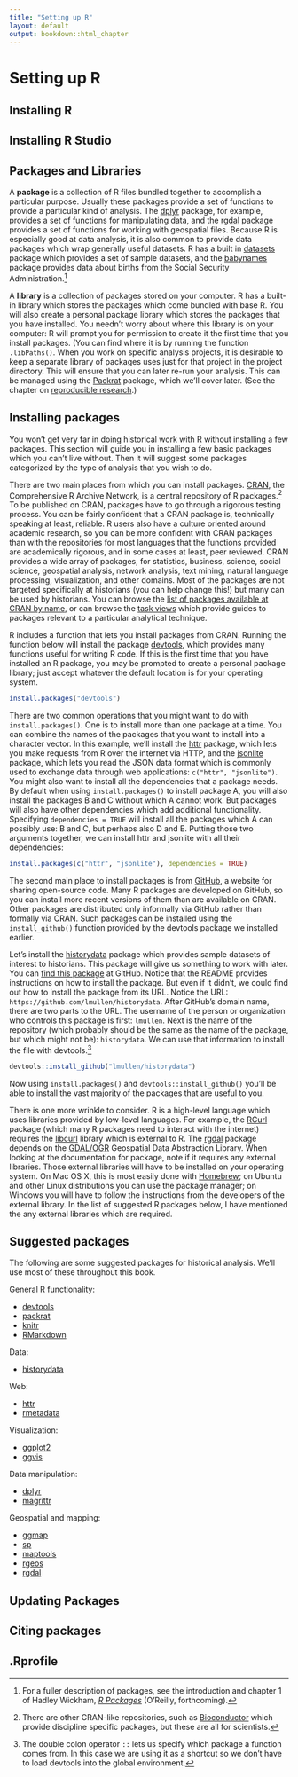 ```yaml
---
title: "Setting up R"
layout: default
output: bookdown::html_chapter
---
```


# Setting up R

## Installing R

## Installing R Studio

## Packages and Libraries

A **package** is a collection of R files bundled together to accomplish a particular purpose. Usually these packages provide a set of functions to provide a particular kind of analysis. The [dplyr](http://cran.rstudio.com/web/packages/dplyr/) package, for example, provides a set of functions for manipulating data, and the [rgdal](http://cran.rstudio.com/web/packages/rgdal/) package provides a set of functions for working with geospatial files. Because R is especially good at data analysis, it is also common to provide data packages which wrap generally useful datasets. R has a built in [datasets](http://stat.ethz.ch/R-manual/R-devel/library/datasets/html/00Index.html) package which provides a set of sample datasets, and the [babynames](https://github.com/hadley/babynames) package provides data about births from the Social Security Administration.^[For a fuller description of packages, see the introduction and chapter 1 of Hadley Wickham, *[R Packages](http://r-pkgs.had.co.nz/)* (O'Reilly, forthcoming).]

A **library** is a collection of packages stored on your computer. R has a built-in library which stores the packages which come bundled with base R. You will also create a personal package library which stores the packages that you have installed. You needn't worry about where this library is on your computer: R will prompt you for permission to create it the first time that you install packages. (You can find where it is by running the function `.libPaths()`. When you work on specific analysis projects, it is desirable to keep a separate library of packages uses just for that project in the project directory. This will ensure that you can later re-run your analysis. This can be managed using the [Packrat](http://rstudio.github.io/packrat/) package, which we'll cover later. (See the chapter on [reproducible research](reproducible.html).)

## Installing packages

You won't get very far in doing historical work with R without installing a few packages. This section will guide you in installing a few basic packages which you can't live without. Then it will suggest some packages categorized by the type of analysis that you wish to do.

There are two main places from which you can install packages. [CRAN](http://cran.rstudio.com/), the Comprehensive R Archive Network, is a central repository of R packages.^[There are other CRAN-like repositories, such as [Bioconductor](http://www.bioconductor.org/) which provide discipline specific packages, but these are all for scientists.] To be published on CRAN, packages have to go through a rigorous testing process. You can be fairly confident that a CRAN package is, technically speaking at least, reliable. R users also have a culture oriented around academic research, so you can be more confident with CRAN packages than with the repositories for most languages that the functions provided are academically rigorous, and in some cases at least, peer reviewed. CRAN provides a wide array of packages, for statistics, business, science, social science, geospatial analysis, network analysis, text mining, natural language processing, visualization, and other domains. Most of the packages are not targeted specifically at historians (you can help change this!) but many can be used by historians. You can browse the [list of packages available at CRAN by name](http://cran.rstudio.com/web/packages/available_packages_by_name.html), or can browse the [task views](http://cran.rstudio.com/web/views/) which provide guides to packages relevant to a particular analytical technique.

R includes a function that lets you install packages from CRAN. Running the function below will install the package [devtools](https://github.com/hadley/devtools), which provides many functions useful for writing R code. If this is the first time that you have installed an R package, you may be prompted to create a personal package library; just accept whatever the default location is for your operating system.

```r
install.packages("devtools")
```

There are two common operations that you might want to do with `install.packages()`. One is to install more than one package at a time. You can combine the names of the packages that you want to install into a character vector. In this example, we'll install the [httr](http://cran.r-project.org/web/packages/httr/index.html) package, which lets you make requests from R over the internet via HTTP, and the [jsonlite](http://cran.r-project.org/web/packages/jsonlite/index.html) package, which lets you read the JSON data format which is commonly used to exchange data through web applications: `c("httr", "jsonlite")`. You might also want to install all the dependencies that a package needs. By default when using `install.packages()` to install package A, you will also install the packages B and C without which A cannot work. But packages will also have other dependencies which add additional functionality. Specifying `dependencies = TRUE` will install all the packages which A can possibly use: B and C, but perhaps also D and E. Putting those two arguments together, we can install httr and jsonlite with all their dependencies:

```r
install.packages(c("httr", "jsonlite"), dependencies = TRUE)
```

The second main place to install packages is from [GitHub](https://github.com/), a website for sharing open-source code. Many R packages are developed on GitHub, so you can install more recent versions of them than are available on CRAN. Other packages are distributed only informally via GitHub rather than formally via CRAN. Such packages can be installed using the `install_github()` function provided by the devtools package we installed earlier.

Let's install the [historydata](https://github.com/lmullen/historydata) package which provides sample datasets of interest to historians. This package will give us something to work with later. You can [find this package](https://github.com/lmullen/historydata) at GitHub. Notice that the README provides instructions on how to install the package. But even if it didn't, we could find out how to install the package from its URL. Notice the URL: `https://github.com/lmullen/historydata`. After GitHub's domain name, there are two parts to the URL. The username of the person or organization who controls this package is first: `lmullen`. Next is the name of the repository (which probably should be the same as the name of the package, but which might not be): `historydata`. We can use that information to install the file with devtools.^[The double colon operator `::` lets us specify which package a function comes from. In this case we are using it as a shortcut so we don't have to load devtools into the global environment.]

```r
devtools::install_github("lmullen/historydata")
```

Now using `install.packages()` and `devtools::install_github()` you'll be able to install the vast majority of the packages that are useful to you.

There is one more wrinkle to consider. R is a high-level language which uses libraries provided by low-level languages. For example, the [RCurl](http://cran.r-project.org/web/packages/RCurl/index.html) package (which many R packages need to interact with the internet) requires the [libcurl](http://curl.haxx.se/libcurl/) library which is external to R. The [rgdal](http://cran.rstudio.org/web/packages/rgdal/) package depends on the [GDAL/OGR](http://www.gdal.org/) Geospatial Data Abstraction Library. When looking at the documentation for package, note if it requires any external libraries. Those external libraries will have to be installed on your operating system. On Mac OS X, this is most easily done with [Homebrew](http://brew.sh/); on Ubuntu and other Linux distributions you can use the package manager; on Windows you will have to follow the instructions from the developers of the external library. In the list of suggested R packages below, I have mentioned the any external libraries which are required.

## Suggested packages

The following are some suggested packages for historical analysis. We'll use most of these throughout this book.

General R functionality:

- [devtools](http://cran.rstudio.org/web/packages/devtools/)
- [packrat](http://cran.rstudio.org/web/packages/packrat/)
- [knitr](http://cran.rstudio.org/web/packages/knitr/)
- [RMarkdown](http://rmarkdown.rstudio.com/)

Data:

- [historydata](https://github.com/lmullen/historydata)

Web:

- [httr](http://cran.rstudio.org/web/packages/httr/)
- [rmetadata](https://github.com/ropensci/rmetadata)

Visualization:

- [ggplot2](http://cran.rstudio.org/web/packages/ggplot2/)
- [ggvis](http://ggvis.rstudio.com/)

Data manipulation:

- [dplyr](http://cran.rstudio.org/web/packages/dplyr/)
- [magrittr](http://cran.rstudio.org/web/packages/magrittr/)

Geospatial and mapping:

- [ggmap](http://cran.rstudio.org/web/packages/ggmap/)
- [sp](http://cran.rstudio.org/web/packages/sp/)
- [maptools](http://cran.rstudio.org/web/packages/maptools/)
- [rgeos](http://cran.rstudio.org/web/packages/rgeos/)
- [rgdal](http://cran.rstudio.org/web/packages/rgdal/)

## Updating Packages

## Citing packages

## .Rprofile
